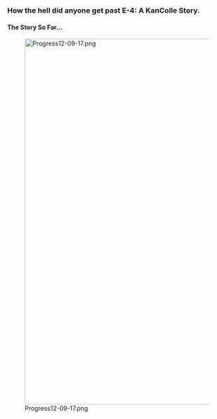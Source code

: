 === How the hell did anyone get past E-4: A KanColle Story. ===

==== The Story So Far... ====
[[File:Progress12-09-17.png|thumb|838x838px]]
<nowiki/>
